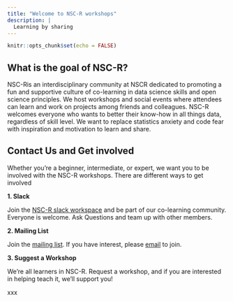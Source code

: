 ```yaml
---
title: "Welcome to NSC-R workshops"
description: |
  Learning by sharing
---
```


```r
knitr::opts_chunk$set(echo = FALSE)
```


## What is the goal of NSC-R?

NSC-Ris an interdisciplinary community at NSCR dedicated to promoting a fun and supportive culture of co-learning in data science skills and open science principles. We host workshops and social events where attendees can learn and work on projects among friends and colleagues. NSC-R welcomes everyone who wants to better their know-how in all things data, regardless of skill level. We want to replace statistics anxiety and code fear with inspiration and motivation to learn and share.

## Contact Us and Get involved

Whether you’re a beginner, intermediate, or expert, we want you to be involved with the NSC-R workshops. There are different ways to get involved   

**1. Slack**

Join the [NSC-R slack workspace]() and be part of our co-learning community. Everyone is welcome. Ask Questions and team up with other members.


**2. Mailing List**

Join the [mailing list](). If you have interest, please [email](wbernasco@nscr.nl) to join.

**3. Suggest a Workshop**

We’re all learners in NSC-R. Request a workshop, and if you are interested in helping teach it, we’ll support you!

xxx




